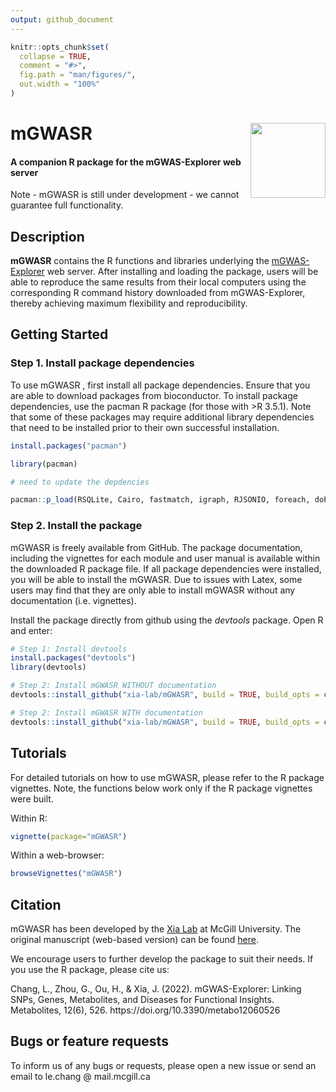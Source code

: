 ```yaml
---
output: github_document
---
```


<!-- README.md is generated from README.Rmd. Please edit that file -->

```r
knitr::opts_chunk$set(
  collapse = TRUE,
  comment = "#>",
  fig.path = "man/figures/",
  out.width = "100%"
)
```

# mGWASR <img src="man/figures/mgwas_logo.png" align="right" alt="" width="120" />
#### A companion R package for the mGWAS-Explorer web server

<!-- badges: start -->
<!-- badges: end -->
Note - mGWASR is still under development - we cannot guarantee full functionality.

## Description

**mGWASR** contains the R functions and libraries underlying the [mGWAS-Explorer](https://www.mgwas.ca/) web server. After installing and loading the package, users will be able to reproduce the same results from their local computers using the corresponding R command history downloaded from mGWAS-Explorer, thereby achieving maximum flexibility and reproducibility.

## Getting Started

### Step 1. Install package dependencies

To use mGWASR , first install all package dependencies. Ensure that you are able to download packages from bioconductor. To install package dependencies, use the pacman R package (for those with >R 3.5.1). Note that some of these packages may require additional library dependencies that need to be installed prior to their own successful installation.

```R
install.packages("pacman")

library(pacman)

# need to update the depdencies

pacman::p_load(RSQLite, Cairo, fastmatch, igraph, RJSONIO, foreach, doParallel, preprocessCore, limma, edgeR, HTqPCR, genefilter, prettydoc)
```
### Step 2. Install the package

mGWASR is freely available from GitHub. The package documentation, including the vignettes for each module and user manual is available within the downloaded R package file. If all package dependencies were installed, you will be able to install the mGWASR. Due to issues with Latex, some users may find that they are only able to install mGWASR without any documentation (i.e. vignettes).

Install the package directly from github using the *devtools* package. Open R and enter:

```R
# Step 1: Install devtools
install.packages("devtools")
library(devtools)

# Step 2: Install mGWASR WITHOUT documentation
devtools::install_github("xia-lab/mGWASR", build = TRUE, build_opts = c("--no-resave-data", "--no-manual", "--no-build-vignettes"), force = TRUE)

# Step 2: Install mGWASR WITH documentation
devtools::install_github("xia-lab/mGWASR", build = TRUE, build_opts = c("--no-resave-data", "--no-manual"), build_vignettes = TRUE, force = TRUE)

```
## Tutorials

For detailed tutorials on how to use mGWASR, please refer to the R package vignettes. Note, the functions below work only if the R package vignettes were built.

Within R:
```R
vignette(package="mGWASR")
```

Within a web-browser:
```R
browseVignettes("mGWASR")
```

## Citation

mGWASR has been developed by the [Xia Lab](http://xialab.ca/) at McGill University. The original manuscript (web-based version) can be found [here](https://www.mdpi.com/2218-1989/12/6/526).

We encourage users to further develop the package to suit their needs. If you use the R package, please cite us:

Chang, L., Zhou, G., Ou, H., & Xia, J. (2022). mGWAS-Explorer: Linking SNPs, Genes, Metabolites, and Diseases for Functional Insights. Metabolites, 12(6), 526. https://doi.org/10.3390/metabo12060526

## Bugs or feature requests

To inform us of any bugs or requests, please open a new issue or send an email to le.chang @ mail.mcgill.ca

